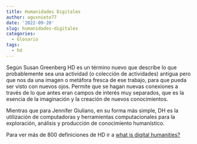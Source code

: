 ```yaml
---
title: Humanidades Digitales
author: agusnieto77
date: '2022-09-20'
slug: humanidades-digitales
categories:
  - Glosario
tags:
  - hd
---
```


Según Susan Greenberg HD es un término nuevo que describe lo que probablemente sea una actividad (o colección de actividades) antigua pero que nos da una imagen o metáfora fresca de ese trabajo, para que pueda ser visto con nuevos ojos. Permite que se hagan nuevas conexiones a través de lo que antes eran campos de interés muy separados, que es la esencia de la imaginación y la creación de nuevos conocimientos.

Mientras que para Jennifer Giuliano, en su forma más simple, DH es la utilización de computadoras y herramientas computacionales para la exploración, análisis y producción de conocimiento humanístico.

Para ver más de 800 definiciones de HD ir a [what is digital humanities?](https://whatisdigitalhumanities.com/)